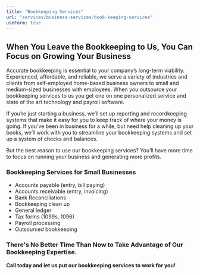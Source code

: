 ```yaml
---
title: "Bookkeeping Services"
url: "services/business-services/book-keeping-services"
useForm: true
---
```


**When You Leave the Bookkeeping to Us, You Can Focus on Growing Your Business**
--------------------------------------------------------------------------------

Accurate bookkeeping is essential to your company’s long-term viability. Experienced, affordable, and reliable, we serve a variety of industries and clients from self-employed home-based business owners to small and medium-sized businesses with employees. When you outsource your bookkeeping services to us you get one on one personalized service and state of the art technology and payroll software.

If you’re just starting a business, we’ll set up reporting and recordkeeping systems that make it easy for you to keep track of where your money is going. If you’ve been in business for a while, but need help cleaning up your books, we’ll work with you to streamline your bookkeeping systems and set up a system of checks and balances.

But the best reason to use our bookkeeping services? You’ll have more time to focus on running your business and generating more profits.

### Bookkeeping Services for Small Businesses

*   Accounts payable (entry, bill paying)
*   Accounts receivable (entry, invoicing)
*   Bank Reconciliations
*   Bookkeeping clean up
*   General ledger
*   Tax forms (1099s, 1096)
*   Payroll processing
*   Outsourced bookkeeping

### There's No Better Time Than Now to Take Advantage of Our Bookkeeping Expertise.

**Call today and let us put our bookkeeping services to work for you!**
